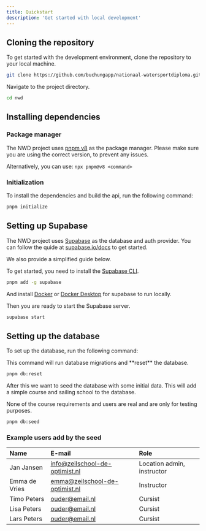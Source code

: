 ```yaml
---
title: Quickstart
description: 'Get started with local development'
---
```


## Cloning the repository

To get started with the development environment, clone the repository to your local machine.

```bash
git clone https://github.com/buchungapp/nationaal-watersportdiploma.git ./nwd
```

Navigate to the project directory.

```bash
cd nwd
```

## Installing dependencies

### Package manager

The NWD project uses [pnpm v8](https://pnpm.io/8.x/installation) as the package manager.
Please make sure you are using the correct version, to prevent any issues.

Alternatively, you can use: `npx pnpm@v8 <command>`

### Initialization

To install the dependencies and build the api, run the following command:

```bash
pnpm initialize
```

## Setting up Supabase

The NWD project uses [Supabase](https://supabase.io/) as the database and auth provider.
You can follow the quide at [supabase.io/docs](https://supabase.com/docs/guides/cli/getting-started) to get started.

We also provide a simplified guide below.

<Accordion title="Setting up Supabase for local development">

To get started, you need to install the [Supabase CLI](https://supabase.com/docs/guides/cli/getting-started).

```bash
pnpm add -g supabase
```

And install [Docker](https://docs.docker.com/engine/install/) or [Docker Desktop](https://docs.docker.com/desktop/) for supabase to run locally.

</Accordion>

Then you are ready to start the Supabase server.

```bash
supabase start
```

## Setting up the database

To set up the database, run the following command:

<Warning>
  This command will run database migrations and **reset** the database.
</Warning>

```bash
pnpm db:reset
```

After this we want to seed the database with some initial data. This will add a simple course and sailing school to the database.

<Note>
  None of the course requirements and users are real and are only for testing
  purposes.
</Note>

```bash
pnpm db:seed
```

### Example users add by the seed

| Name          | E-mail                         | Role                       |
| :------------ | :----------------------------- | :------------------------- |
| Jan Jansen    | info@zeilschool-de-optimist.nl | Location admin, instructor |
| Emma de Vries | emma@zeilschool-de-optimist.nl | Instructor                 |
| Timo Peters   | ouder@email.nl                 | Cursist                    |
| Lisa Peters   | ouder@email.nl                 | Cursist                    |
| Lars Peters   | ouder@email.nl                 | Cursist                    |
